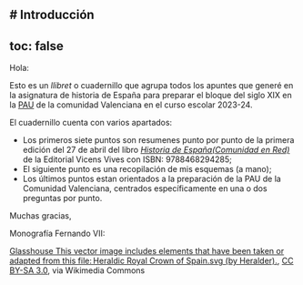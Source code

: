 # Introducción {.unnumbered}
---
toc: false
---

Hola: 

Esto es un *llibret* o cuadernillo que agrupa todos los apuntes que generé en la asignatura de historia de España para preparar el bloque del siglo XIX en la [PAU](https://ceice.gva.es/es/web/universidad/informacion-pau) de la comunidad Valenciana en el curso escolar 2023-24.

El cuadernillo cuenta con varios apartados:

- Los primeros siete puntos son resumenes punto por punto de la primera edición del 27 de abril del libro [*Historia de España(Comunidad en Red)*](https://vicensvives.com/es/libro-de-texto/bachillerato/historia-de-espana-comunidad-en-red) de la Editorial Vicens Vives con ISBN: 9788468294285;
- El siguiente punto es una recopilación de mis esquemas (a mano);
- Los últimos puntos estan orientados a la preparación de la PAU de la Comunidad Valenciana, centrados específicamente en una o dos preguntas por punto.

Muchas gracias,

Monografía Fernando VII:

<a href="https://commons.wikimedia.org/wiki/File:Royal_Monogram_of_King_Fernando_VII_of_Spain.svg">Glasshouse This vector image includes elements that have been taken or adapted from this file: Heraldic Royal Crown of Spain.svg (by Heralder).</a>, <a href="https://creativecommons.org/licenses/by-sa/3.0">CC BY-SA 3.0</a>, via Wikimedia Commons
